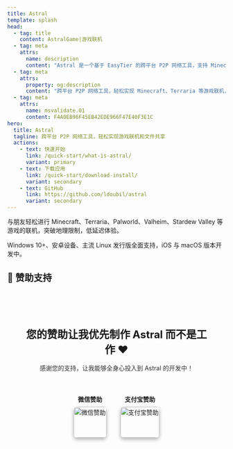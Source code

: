 ```yaml
---
title: Astral
template: splash
head:
  - tag: title
    content: AstralGame|游戏联机
  - tag: meta
    attrs:
      name: description
      content: "Astral 是一个基于 EasyTier 的跨平台 P2P 网络工具，支持 Minecraft、Terraria 等游戏联机，智能家居远程管理，文件快速共享。提供端到端加密传输，简单易用的现代化界面，几分钟即可完成配置，突破地理限制享受低延迟网络体验。"
  - tag: meta
    attrs:
      property: og:description
      content: "跨平台 P2P 网络工具，轻松实现 Minecraft、Terraria 等游戏联机，突破地理限制，低延迟体验。"
  - tag: meta
    attrs:
      name: msvalidate.01
      content: F4A0EB96F45EB42EDE966F47E40F3E1C
hero:
  title: Astral
  tagline: 跨平台 P2P 网络工具，轻松实现游戏联机和文件共享
  actions:
    - text: 快速开始
      link: /quick-start/what-is-astral/
      variant: primary
    - text: 下载应用
      link: /quick-start/download-install/
      variant: secondary
    - text: GitHub
      link: https://github.com/ldoubil/astral
      variant: secondary
---
```



<CardGrid>
    <Card title="🎮 游戏联机" className="custom-card game-card">
        <p>
            与朋友轻松进行 <span className="game minecraft">Minecraft</span>、<span className="game terraria">Terraria</span>、<span className="game palworld">Palworld</span>、<span className="game valheim">Valheim</span>、<span className="game stardew">Stardew Valley</span> 等游戏的联机，突破地理限制，低延迟体验。
        </p>
    </Card>
    <Card title="💻 支持平台" className="custom-card platform-card">
        <p>
            Windows 10+、安卓设备、主流 Linux 发行版全面支持，iOS 与 macOS 版本开发中。
        </p>
    </Card>
</CardGrid>

## 💝 赞助支持

<div style="text-align: center; margin: 2rem 0; padding: 2rem;">
    <h3 style="margin-bottom: 1rem; font-size: 1.5rem;">您的赞助让我优先制作 Astral 而不是工作 ❤️</h3>
    <p style="margin-bottom: 2rem; opacity: 0.9;">感谢您的支持，让我能够全身心投入到 Astral 的开发中！</p>
    <div style="display: flex; justify-content: center; gap: 2rem; flex-wrap: wrap;">
        <div style="text-align: center; max-width: 200px; margin-top: 0;">
            <h4 style="margin-bottom: 0.5rem;">微信赞助</h4>
            <img src="/images/赞助/w.png" alt="微信赞助" style="width: 100%; height: auto; border-radius: 8px; box-shadow: 0 4px 8px rgba(0,0,0,0.3);" />
        </div>
        <div style="text-align: center; max-width: 200px; margin-top: 0;">
            <h4 style="margin-bottom: 0.5rem;">支付宝赞助</h4>
            <img src="/images/赞助/z.jpg" alt="支付宝赞助" style="width: 100%; height: auto; border-radius: 8px; box-shadow: 0 4px 8px rgba(0,0,0,0.3);" />
        </div>
    </div>
</div>

<VisitorCounterCard name="astral-home" title="Astral首页" />